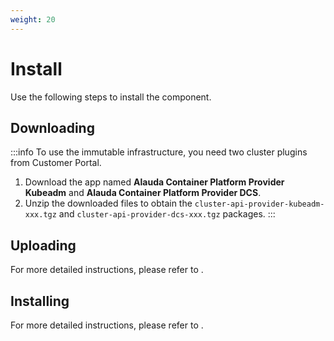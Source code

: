 ```yaml
---
weight: 20
---
```

# Install

Use the following steps to install the component.

## Downloading

:::info
To use the immutable infrastructure, you need two cluster plugins from Customer Portal.
1. Download the app named **Alauda Container Platform Provider Kubeadm** and **Alauda Container Platform Provider DCS**.
2. Unzip the downloaded files to obtain the `cluster-api-provider-kubeadm-xxx.tgz` and `cluster-api-provider-dcs-xxx.tgz` packages.
:::

## Uploading

For more detailed instructions, please refer to <ExternalSiteLink name="acp" href="/extend/upload_package.html#upload-packages" children="Upload Packages" />.


## Installing

For more detailed instructions, please refer to <ExternalSiteLink name="acp" href="/extend/cluster_plugin.html#cluster-plugin" children="Cluster Plugin" />.



